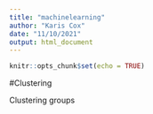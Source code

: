 ```yaml
---
title: "machinelearning"
author: "Karis Cox"
date: "11/10/2021"
output: html_document
---
```


```r
knitr::opts_chunk$set(echo = TRUE)
```
#Clustering

Clustering groups 